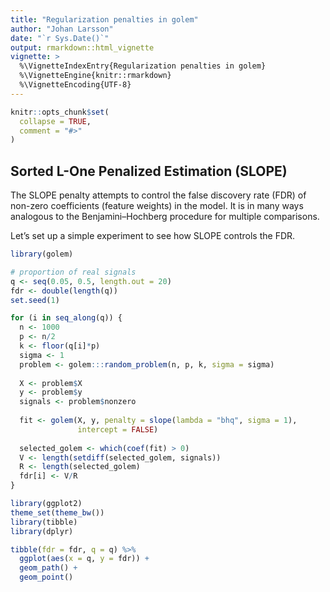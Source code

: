 ```yaml
---
title: "Regularization penalties in golem"
author: "Johan Larsson"
date: "`r Sys.Date()`"
output: rmarkdown::html_vignette
vignette: >
  %\VignetteIndexEntry{Regularization penalties in golem}
  %\VignetteEngine{knitr::rmarkdown}
  %\VignetteEncoding{UTF-8}
---
```


```r
knitr::opts_chunk$set(
  collapse = TRUE,
  comment = "#>"
)
```

## Sorted L-One Penalized Estimation (SLOPE)

The SLOPE penalty attempts to control
the false discovery rate (FDR) of non-zero coefficients (feature weights)
in the model. It is in many ways analogous to the
Benjamini--Hochberg procedure for multiple comparisons.

Let's set up a simple experiment to see how SLOPE controls the FDR.

```r
library(golem)

# proportion of real signals
q <- seq(0.05, 0.5, length.out = 20)
fdr <- double(length(q))
set.seed(1)

for (i in seq_along(q)) {
  n <- 1000
  p <- n/2
  k <- floor(q[i]*p)
  sigma <- 1
  problem <- golem:::random_problem(n, p, k, sigma = sigma)
  
  X <- problem$X
  y <- problem$y
  signals <- problem$nonzero
  
  fit <- golem(X, y, penalty = slope(lambda = "bhq", sigma = 1),
               intercept = FALSE)
  
  selected_golem <- which(coef(fit) > 0)
  V <- length(setdiff(selected_golem, signals))
  R <- length(selected_golem)
  fdr[i] <- V/R
}

library(ggplot2)
theme_set(theme_bw())
library(tibble)
library(dplyr)

tibble(fdr = fdr, q = q) %>%
  ggplot(aes(x = q, y = fdr)) +
  geom_path() +
  geom_point()
```




